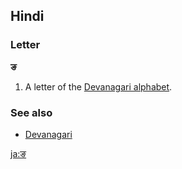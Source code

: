 ==Hindi==

===Letter===
'''ङ'''

# A letter of the [[Devanagari alphabet]].

===See also===
* [[w:Devanagari|Devanagari]]

[[ja:ङ]]